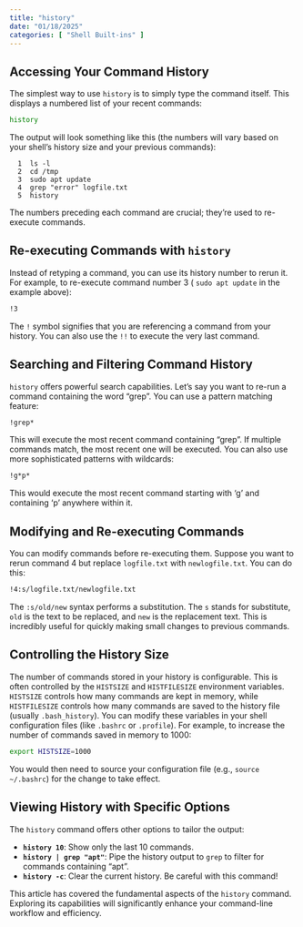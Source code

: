 ```yaml
---
title: "history"
date: "01/18/2025"
categories: [ "Shell Built-ins" ]
---
```

## Accessing Your Command History

The simplest way to use `history` is to simply type the command itself. This displays a numbered list of your recent commands:

```bash
history
```

The output will look something like this (the numbers will vary based on your shell's history size and your previous commands):

```
  1  ls -l
  2  cd /tmp
  3  sudo apt update
  4  grep "error" logfile.txt
  5  history
```

The numbers preceding each command are crucial; they're used to re-execute commands.


## Re-executing Commands with `history`

Instead of retyping a command, you can use its history number to rerun it.  For example, to re-execute command number 3 ( `sudo apt update` in the example above):

```bash
!3
```

The `!` symbol signifies that you are referencing a command from your history.  You can also use the `!!` to execute the very last command.


##  Searching and Filtering Command History

`history` offers powerful search capabilities.  Let's say you want to re-run a command containing the word "grep". You can use a pattern matching feature:

```bash
!grep*
```

This will execute the most recent command containing "grep".  If multiple commands match, the most recent one will be executed. You can also use more sophisticated patterns with wildcards:


```bash
!g*p*
```

This would execute the most recent command starting with 'g' and containing 'p' anywhere within it.


##  Modifying and Re-executing Commands

You can modify commands before re-executing them. Suppose you want to rerun command 4 but replace `logfile.txt` with `newlogfile.txt`.  You can do this:

```bash
!4:s/logfile.txt/newlogfile.txt
```

The `:s/old/new` syntax performs a substitution.  The `s` stands for substitute, `old` is the text to be replaced, and `new` is the replacement text.  This is incredibly useful for quickly making small changes to previous commands.


## Controlling the History Size

The number of commands stored in your history is configurable. This is often controlled by the `HISTSIZE` and `HISTFILESIZE` environment variables.  `HISTSIZE` controls how many commands are kept in memory, while `HISTFILESIZE` controls how many commands are saved to the history file (usually `.bash_history`).  You can modify these variables in your shell configuration files (like `.bashrc` or `.profile`). For example, to increase the number of commands saved in memory to 1000:

```bash
export HISTSIZE=1000
```

You would then need to source your configuration file (e.g., `source ~/.bashrc`) for the change to take effect.


##  Viewing History with Specific Options

The `history` command offers other options to tailor the output:

* **`history 10`**: Show only the last 10 commands.
* **`history | grep "apt"`**: Pipe the history output to `grep` to filter for commands containing "apt".
* **`history -c`**: Clear the current history.  Be careful with this command!


This article has covered the fundamental aspects of the `history` command.  Exploring its capabilities will significantly enhance your command-line workflow and efficiency.

